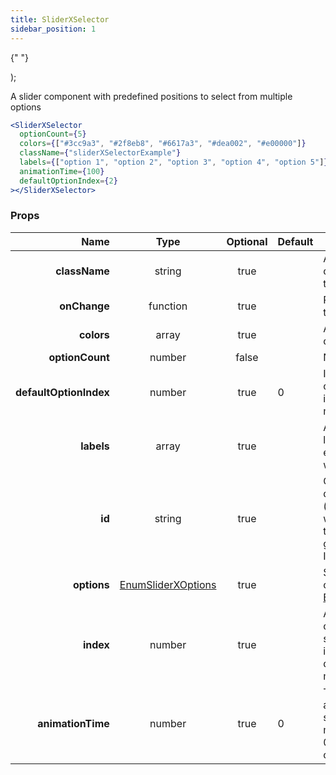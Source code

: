 ```yaml
---
title: SliderXSelector
sidebar_position: 1
---
```


<!--ExcludeStart-->


  <div style={{ width: "75%", margin: "auto" }}>
    <p></p>
    <SliderXSelector
      optionCount={5}
      colors={["#3cc9a3", "#2f8eb8", "#6617a3", "#dea002", "#e00000"]}
      className={"sliderXSelectorExample"}
      labels={["option 1", "option 2", "option 3", "option 4", "option 5"]}
      animationTime={100}
      defaultOptionIndex={2}
    >
      {" "}
    </SliderXSelector>
    <p></p>
  </div>
);

<!--ExcludeEnd-->

A slider component with predefined positions to select from multiple options

<Tabs>
  <TabItem value="jsx" label="JavaScript">

```jsx
<SliderXSelector
  optionCount={5}
  colors={["#3cc9a3", "#2f8eb8", "#6617a3", "#dea002", "#e00000"]}
  className={"sliderXSelectorExample"}
  labels={["option 1", "option 2", "option 3", "option 4", "option 5"]}
  animationTime={100}
  defaultOptionIndex={2}
></SliderXSelector>
```

  </TabItem>
</Tabs>

<SliderXSelectorExample></SliderXSelectorExample>

### Props

|                   Name |                   Type                   | Optional | Default | Description                                                                                          |
| ---------------------: | :--------------------------------------: | :------: | ------- | ---------------------------------------------------------------------------------------------------- |
|          **className** |                  string                  |   true   |         | Additional classname to add to the component                                                         |
|           **onChange** |                 function                 |   true   |         | Returns the index of the selected option                                                             |
|             **colors** |                  array                   |   true   |         | Array of RGB,RGBA or HEX colors                                                                      |
|        **optionCount** |                  number                  |  false   |         | Number of options                                                                                    |
| **defaultOptionIndex** |                  number                  |   true   | 0       | Initially selected option. Invalid index is defaulted to the min or max index                        |
|             **labels** |                  array                   |   true   |         | Array of strings for labels. Pass "" for empty label. **\n** works for linebreaks                    |
|                 **id** |                  string                  |   true   |         | Custom ID for the direct slider \(<input\>) element which overwrites the default generated random ID |
|            **options** | [EnumSliderXOptions](#enumslideroptions) |   true   |         | Slider behavior options. Use [EnumSliderXOptions](#enumslideroptions)                                |
|              **index** |                  number                  |   true   |         | Allows to externally control the selection. Invalid indexes are defaulted to min or max index.       |
|      **animationTime** |                  number                  |   true   | 0       | Time of full animation for selection change in microseconds. Use 0 for instant change.               |
